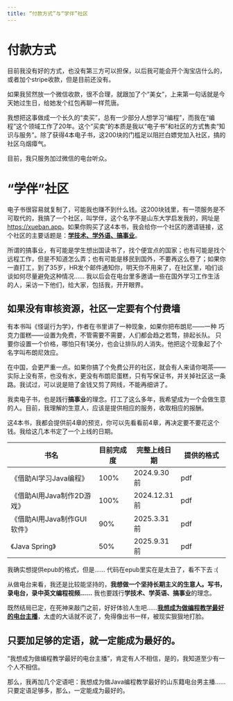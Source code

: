 ```yaml
---
title: “付款方式”与“学伴”社区
---
```


# 付款方式

目前我没有好的方式，也没有第三方可以担保，以后我可能会开个淘宝店什么的，或者加个stripe收款，但是目前还没有。

如果我贸然放一个微信收款，很不合理，就跟加了个“美女”，上来第一句话就是今天她过生日，给她发个红包再聊一样荒唐。

我想把这事做成一个长久的“卖买”，总有一少部分人想学习“编程”，而我在“编程”这个领域工作了20年。这个“买卖”的本质是我以“电子书”和社区的方式售卖“知识与服务”。除了获得4本电子书，这200块的门槛足以阻拦白嫖党加入社区，搞的社区乌烟瘴气。

目前，我只服务加过微信的电台听众。

# “学伴”社区

电子书很容易就复制了，可能我也赚不到什么钱。这200块钱里，有一项服务是不可取代的，我搞了一个社区，叫学伴，这个名字不是山东大学启发我的，网址是<https://xueban.app>。如果你购买了这4本书，我会给你一个社区的邀请链接，这个社区的主要话题是：[**学技术、学外语、搞事业**]{.underline}。

所谓的搞事业，有可能是学生想出国读书了，找个便宜点的国家；也有可能是找个远程工作，但是不知道怎么弄；也有可能是移民到国外，不要再这么卷了；如果你一直打工，到了35岁，HR发个邮件通知你，明天你不用来了，在社区里，咱们谈谈如何尽量避免这种情况…… 我以后会在电台里多邀请一些在国外学习工作生活的人，采访一下他们，给大家，包括我，开开眼界。

::: callout-tip
## 如果没有审核资源，社区一定要有个付费墙

有本书叫《怪诞行为学》，作者在书里讲了一种现象，如果你把布朗尼——一种 巧克力蛋糕——设置为免费，不管需要不需要，人们都会趋之若骛，排起长队。 只要你设置一个价格，哪怕只有1美分，也会让排队的人消失。他把这个现象起了个名字叫布朗尼效应。

在中国，会更严重一点。如果你搞了个免费公开的社区，就会有人来请你喝茶——实际上没有茶，也没有水，更没有布朗尼蛋糕，只有写保证书，并关掉社区这一条路。我试过，可以说是赔了金钱又剪了网线，不能再细讲了。
:::

我卖电子书，也是践行**搞事业**的理念。打工了这么多年，我希望成为一个会做生意的人。目前，我理解的生意人，应该是提供相应的服务，收取相应的报酬。

这4本书，我都会提供前4章的预览，你可以先看看前4章，再决定要不要花这个钱。我给这几本书定了一个上线的日期。

| 书名                        | 目前完成度 | 完整上线日期 | 提供的格式     |
|-----------------------------|------------|--------------|----------------|
| 《借助AI学习Java编程》      | 100%       | 2024.9.30前  | pdf |
| 《借助AI用Java制作2D游戏》  | 100%        | 2024.12.31前 | pdf |
| 《借助AI用Java制作GUI软件》 | 90%        | 2025.3.31前  | pdf |
| 《Java Spring》             | 50%        | 2025.9.31前  | pdf |

::: {.callout-tip icon="false"}
我确实想提供epub的格式，但是…… 代码在epub里实在是太丑了，看不下去 :(
:::

从做电台来看，我还是比较能坚持的，**我想做一个坚持长期主义的生意人。写书，录电台，录中英文编程视频……** 我也要践行**学技术、学英语、搞事业**的理念。

既然结局已定，在死神来敲门之前，好好体验人生吧……[**我想成为做编程教学最好的电台主播**]{.underline}，太虚的大话就不说了，免得像出书一样，被现实狠狠地打脸。

::: {.callout-tip icon="false"}

## 只要加足够的定语，就一定能成为最好的。

“我想成为做编程教学最好的电台主播”，肯定有人不相信，是的，我知道至少有一个人不相信。

那么，我再加几个定语吧：我想成为做Java编程教学最好的山东籍电台男主播…… 只要定语足够多，那么，一定能成为最好的。

:::
